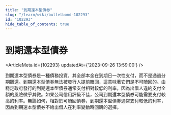 ```yaml
---
title: "到期還本型債券"
slug: "/learn/wiki/bulletbond-102293"
id: "102293"
hide_table_of_contents: true
---
```



# 到期還本型債券

<ArticleMeta id={102293} updatedAt={'2023-09-26 13:59:00'} />
<div className='border-solid border-b border-t-0 my-4 border-[var(--ifm-color-gray-300)]' />

到期還本型債券是一種債務投資，其全部本金在到期日一次性支付，而不是通過分期攤還。到期還本型債券無法被發行人提前贖回，這意味著它們是不可贖回的。由穩定政府發行的到期還本型債券通常支付相對較低的利率，因為出借人違約支付全額的風險微乎其微。如果公司信用評級不佳，公司到期還本型債券可能需要支付較高的利率。無論如何，相對於可贖回債券，到期還本型債券通常支付較低的利率，因為到期還本型債券不給出借人在利率變動時回購的選擇。
